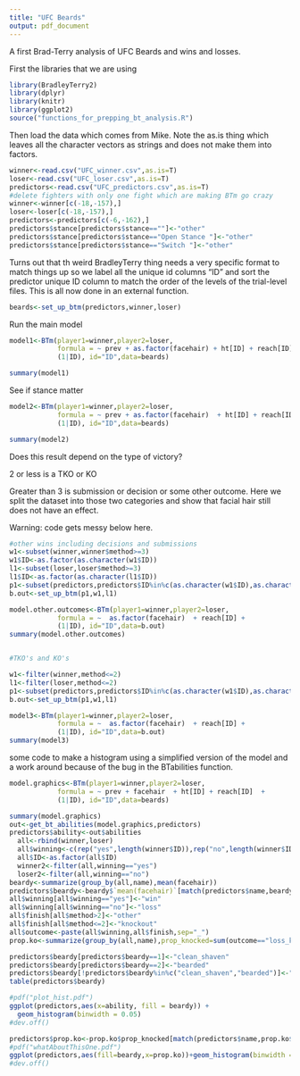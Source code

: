 ```yaml
---
title: "UFC Beards"
output: pdf_document
---
```

A first Brad-Terry analysis of UFC Beards and wins and losses.

First the libraries that we are using
```r
library(BradleyTerry2)
library(dplyr)
library(knitr)
library(ggplot2)
source("functions_for_prepping_bt_analysis.R")
```
Then load the data which comes from Mike.  Note the as.is thing which leaves all the character vectors as strings and does not make them into factors.

```r
winner<-read.csv("UFC_winner.csv",as.is=T)
loser<-read.csv("UFC_loser.csv",as.is=T)
predictors<-read.csv("UFC_predictors.csv",as.is=T)
#delete fighters with only one fight which are making BTm go crazy
winner<-winner[c(-18,-157),]
loser<-loser[c(-18,-157),]
predictors<-predictors[c(-6,-162),]
predictors$stance[predictors$stance==""]<-"other"
predictors$stance[predictors$stance=="Open Stance "]<-"other"
predictors$stance[predictors$stance=="Switch "]<-"other"
```
Turns out that th weird BradleyTerry thing needs a very specific format to match things up so we label all the unique id columns "ID" and sort the predictor unique ID column to match the order of the levels of the trial-level files.  This is all now done in an external function.

```r
beards<-set_up_btm(predictors,winner,loser)
```

Run the main model


```r
model1<-BTm(player1=winner,player2=loser,
            formula = ~ prev + as.factor(facehair) + ht[ID] + reach[ID] +   
            (1|ID), id="ID",data=beards)

summary(model1)
```

See if stance matter

```r

model2<-BTm(player1=winner,player2=loser,
            formula = ~ prev + as.factor(facehair)  + ht[ID] + reach[ID] + stance[ID] +
            (1|ID), id="ID",data=beards)

summary(model2)
```


Does this result depend on the type of victory? 

2 or less is a TKO or KO

Greater than 3 is submission or decision or some other outcome.  Here we split the dataset into those two categories and show that facial hair still does not have an effect.

Warning: code gets messy below here.  

```r
#other wins including decisions and submissions
w1<-subset(winner,winner$method>=3)
w1$ID<-as.factor(as.character(w1$ID))
l1<-subset(loser,loser$method>=3)
l1$ID<-as.factor(as.character(l1$ID))
p1<-subset(predictors,predictors$ID%in%c(as.character(w1$ID),as.character(l1$ID)))
b.out<-set_up_btm(p1,w1,l1)

model.other.outcomes<-BTm(player1=winner,player2=loser,
            formula = ~  as.factor(facehair)  + reach[ID] + 
            (1|ID), id="ID",data=b.out)
summary(model.other.outcomes)


#TKO's and KO's

w1<-filter(winner,method<=2)
l1<-filter(loser,method<=2)
p1<-subset(predictors,predictors$ID%in%c(as.character(w1$ID),as.character(l1$ID)))
b.out<-set_up_btm(p1,w1,l1)

model3<-BTm(player1=winner,player2=loser,
            formula = ~  as.factor(facehair)  + reach[ID] + 
            (1|ID), id="ID",data=b.out)
summary(model3)
```

some code to make a histogram using a simplified version of the model and a work around because of the bug in the BTabilities function.

```R

model.graphics<-BTm(player1=winner,player2=loser,
            formula = ~ prev + facehair  + ht[ID] + reach[ID]  +
            (1|ID), id="ID",data=beards)

summary(model.graphics)
out<-get_bt_abilities(model.graphics,predictors)
predictors$ability<-out$abilities
  all<-rbind(winner,loser)
  all$winning<-c(rep("yes",length(winner$ID)),rep("no",length(winner$ID)))
  all$ID<-as.factor(all$ID)
  winner2<-filter(all,winning=="yes")
  loser2<-filter(all,winning=="no")
beardy<-summarize(group_by(all,name),mean(facehair))
predictors$beardy<-beardy$`mean(facehair)`[match(predictors$name,beardy$name)]
all$winning[all$winning=="yes"]<-"win"
all$winning[all$winning=="no"]<-"loss"
all$finish[all$method>2]<-"other"
all$finish[all$method<=2]<-"knockout"
all$outcome<-paste(all$winning,all$finish,sep="_")
prop.ko<-summarize(group_by(all,name),prop_knocked=sum(outcome=="loss_knockout")/length(finish))

predictors$beardy[predictors$beardy==1]<-"clean_shaven"
predictors$beardy[predictors$beardy==2]<-"bearded"
predictors$beardy[!predictors$beardy%in%c("clean_shaven","bearded")]<-"variable_or_other"
table(predictors$beardy)

#pdf("plot_hist.pdf")
ggplot(predictors,aes(x=ability, fill = beardy)) +
  geom_histogram(binwidth = 0.05)
#dev.off()

predictors$prop.ko<-prop.ko$prop_knocked[match(predictors$name,prop.ko$name)]
#pdf("whatAboutThisOne.pdf")
ggplot(predictors,aes(fill=beardy,x=prop.ko))+geom_histogram(binwidth = 0.02)+xlab("Proportion of fights lost by KO or TKO")+ylab("Number of fighters")
#dev.off()
```





